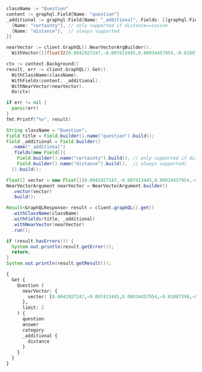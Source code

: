 
<Tabs groupId="languages">
<TabItem value="py" label="Python (v4)">


<FilteredTextBlock
  text={ByovAllPyCode}
  startMarker="# ===== Query ====="
  endMarker="# ===== Test import ====="
  language="py"
/>

</TabItem>
<TabItem value="py3" label="Python (v3)">


<FilteredTextBlock
  text={ByovAllPy3Code}
  startMarker="# ===== Query ====="
  endMarker="# ===== Test import ====="
  language="py"
/>

</TabItem>
<TabItem value="js" label="JS/TS (Beta)">


<FilteredTextBlock
  text={ByovAllTsCode}
  startMarker="// Query using nearVector"
  endMarker="END-OF-FILE"
  language="ts"
/>

</TabItem>

<TabItem value="js2" label="JS/TS">


<FilteredTextBlock
  text={ByovAllTsCodeLegacy}
  startMarker="// Query using nearVector"
  endMarker="END-OF-FILE"
  language="ts"
/>

</TabItem>

<TabItem value="go" label="Go">

```go
className := "Question"
content := graphql.Field{Name: "question"}
_additional := graphql.Field{Name: "_additional", Fields: []graphql.Field{
  {Name: "certainty"}, // only supported if distance==cosine
  {Name: "distance"},  // always supported
}}

nearVector := client.GraphQL().NearVectorArgBuilder().
  WithVector([]float32{0.0042927247,-0.007413445,0.00034457954,-0.01897398,-0.00251218,0.020693844,-0.027351381,-0.008647864,-0.000042449385,-0.012337249,-0.006678342,0.0072608762,0.0051838635,-0.020555146,0.00017055604,0.028821588,0.047351733,-0.0045319796,0.008959935,-0.012323379,-0.008585449,0.022483058,0.0013869869,-0.01801696,-0.0014806085,0.01269093,0.021539906,-0.03592296,-0.0024116235,-0.012087591,0.014369184,-0.0019261781,-0.03506303,-0.028932547,-0.008162417,-0.026949156,-0.011782453,0.00049628125,0.018044699,0.011213789,0.014452403,0.028072614,-0.010957196,-0.0006033393,-0.008876716,-0.008079199,-0.011789389,-0.007517469,-0.028960286,-0.0059328363,0.006758094,0.021997612,-0.004521577,-0.015506513,-0.010208224,-0.014577232,-0.004726158,0.025714736,-0.0025104464,-0.016421925,-0.025922785,-0.00038467214,-0.021054462,0.019611996,-0.013315074,0.0014346646,-0.0017857456,0.01572843,-0.01003485,-0.008675603,0.02323203,0.0033079637,0.0056970487,-0.0129405875,0.035534605,-0.010769953,-0.023010112,-0.001464138,-0.008932196,0.015700692,0.010166614,-0.022483058,0.00788502,0.0029698857,0.018710453,0.0029768206,-0.014341445,0.008897521,-0.013141701,-0.037115768,0.0148546295,0.004067339,-0.0060680676,0.02529864,-0.027601039,0.021345729,-0.010721409,0.033676043,-0.0191959,-0.06807332,-0.009812932,0.015312335,-0.010825433,-0.018613365,-0.02110994,0.006248376,0.008550774,0.0044556954,0.023134941,-0.026990766,-0.010097264,0.021623125,-0.0070979055,-0.04798975,0.0006449489,-0.0011338618,0.0033894493,-0.011172179,0.0053641717,-0.010430141,0.021484427,-0.012885109,0.010298378,-0.013003002,0.019917132,0.010832367,-0.04235858,-0.010222093,-0.0017658077,0.009466185,0.023564907,0.01998648,0.0036928526,0.01162295,-0.022413708,0.016421925,-0.008842042,0.0043065944,-0.017503774,-0.031262685,0.007739387,0.033787,-0.040583238,-0.00029863563,0.003266354,0.025423469,0.012579971,0.023759086,0.0168935,0.0042996593,0.015437164,-0.0035125443,0.029043505,0.0031709988,-0.0038350187,-0.0030479038,-0.009889216,0.008696408,0.0022053092,0.003027099,-0.009507795,0.0028918677,0.012406598,-0.022344358,0.009695038,0.017462164,0.007059763,0.012316444,-0.0020596755,-0.019487167,-0.0132734645,0.038197618,-0.022385968,0.030153096,0.00017857457,0.019736823,0.010624319,0.0026023341,-0.014715931,0.0079405,-0.024965765,0.026200183,0.018627234,0.0108670425,-0.0010913853,0.009181853,0.01484076,-0.0072192666,0.031207206,-0.020638365,-0.004466098,0.016061308,0.0054855333,0.004379411,-0.6910524,-0.032178096,0.009660364,-0.005471663,0.012371923,0.0264221,0.007586818,-0.0030929807,-0.012434337,0.011678429,0.019320728,-0.0058392147,-0.009098634,-0.015132027,-0.013571667,-0.030014396,0.008328856,-0.03281611,0.008481425,0.002597133,-0.024008743,-0.0026543462,-0.009015415,-0.011983567,0.009154114,0.0044799675,0.018155659,-0.018821413,-0.008890586,-0.007989044,-0.0075729485,0.0119211525,-0.000356499,-0.0021550308,0.019487167,0.0044314233,-0.0039737173,0.028280662,0.021317989,0.043828785,-0.01319718,-0.030097615,0.0011035214,0.012815759,-0.022691106,0.028211314,0.016602233,-0.0020648767,0.023981003,0.015756171,0.012337249,0.0019556514,0.01583939,0.018710453,0.02334299,-0.0115536,0.017531514,-0.008946066,-0.0024619016,-0.0015447567,-0.010069525,0.0008317587,-0.014743671,-0.027295902,-0.02328751,0.027878437,-0.032483235,0.009743583,0.019917132,-0.010215159,0.022330489,0.022815935,-0.014604972,-0.0008096536,-0.0001595035,0.016075179,0.022372099,-0.0052601476,-0.015132027,0.0032004723,0.0068309107,-0.010083395,-0.02106833,-0.0066228625,0.028904807,-0.020915762,-0.007628428,0.010478686,0.0037240598,0.0037136574,0.014299835,0.02868289,0.0009223463,-0.0052428106,-0.014702061,0.009701974,-0.011810194,-0.0084952945,0.00659859,-0.013044612,-0.005218538,0.000095517884,0.021248639,0.010346922,0.011352488,0.0045909267,-0.004670678,0.020763194,0.044022962,-0.021539906,0.0077809966,-0.00095181976,-0.0062934533,0.010714474,-0.00017369844,-0.033592824,0.0066089923,-0.0025104464,0.021997612,-0.01805857,-0.0023474754,0.0060819373,0.006276116,-0.011962762,0.0061720917,0.01590874,-0.018946242,-0.020888023,-0.017670212,0.0003892232,0.017795041,0.013377489,0.011269269,-0.015464904,0.028252924,0.009681169,0.015534253,-0.020541277,0.010679799,-0.007836476,-0.027073985,-0.015561993,0.005603427,-0.0010081661,-0.013342814,-0.006154754,-0.022427578,-0.0022053092,-0.019279119,0.012933653,0.017448295,0.012815759,0.0019105745,0.028849328,0.034674674,-0.023689736,-0.0062449086,-0.0008872382,-0.0068690525,0.013516188,0.010561905,0.01814179,-0.018391447,0.003644308,-0.0026716834,-0.017032199,-0.0070181536,0.015173636,-0.0076006884,-0.04776783,0.01110283,-0.03919625,-0.015451034,0.010242898,0.011123635,0.0003929074,-0.017808912,0.01603357,0.021387339,-0.0055479477,-0.016297096,-0.0038107466,-0.020333229,-0.0032958277,0.018405316,0.0031796675,0.032316796,0.020555146,-0.004365541,0.012933653,0.009951631,0.02227501,0.0012266166,0.0085299695,0.019182028,0.009819867,0.0014468007,0.010020981,-0.0030704422,0.02314881,0.04449454,-0.00095702097,0.01794761,-0.011095895,0.0017319999,-0.042968854,-0.0022139777,-0.038197618,0.021595387,0.015437164,0.0070909704,-0.020236138,0.0027913111,-0.039473645,0.012614646,0.012316444,-0.009743583,0.001855095,-0.019681344,-0.009743583,0.00084866263,-0.017157027,0.00058080076,-0.00075634127,0.0057143862,0.017198637,0.011858738,0.012420468,-0.00026157705,-0.013849064,0.017420555,-0.0037517995,-0.001249155,0.0019539178,0.00023535434,0.02323203,0.013439903,-0.018987851,0.039751045,0.018641103,-0.0019660539,0.009119439,0.01319718,-0.0072678113,0.010464816,-0.008821237,0.016505145,0.008710277,0.0009656896,-0.0037726043,-0.006210234,-0.0020388707,-0.033620562,-0.001653115,0.01678254,-0.021359598,0.016297096,0.022857545,0.012240159,0.026935285,0.009743583,0.005721321,0.004119351,-0.0048717917,0.008821237,0.0018377576,0.00633853,-0.01159521,-0.023398468,0.008412075,-0.03287159,-0.022496928,0.0030635074,-0.01271867,0.009188788,0.021539906,-0.0035749588,0.0062969206,-0.008751887,-0.0121846795,-0.00661246,-0.0108670425,0.00954247,0.017517645,0.0061408845,-0.013509252,-0.012191615,-0.010485621,-0.00028606606,0.009965501,-0.01697672,0.0140640475,0.012538361,0.0042476472,-0.0034223902,-0.010804628,0.007732452,-0.014494013,-0.010423207,-0.0030756434,-0.0034657335,-0.0132387895,0.0005292222,-0.006678342,0.0117269745,0.008800432,-0.0062449086,-0.022427578,-0.018419186,-0.017795041,0.012288704,0.0028329208,-0.0077948663,0.0013878538,-0.0072192666,0.014604972,-0.008328856,-0.005766398,0.026852066,-0.0041505583,-0.019209769,-0.005579155,-0.02644984,-0.013682626,0.074231535,0.022982374,-0.011747779,0.04737947,0.0021376936,-0.023315249,-0.010811563,-0.0041366885,0.00527055,-0.01907107,0.006158222,-0.027060114,0.018280488,0.005957109,-0.011858738,0.0072539416,-0.014452403,-0.02220566,0.015326206,-0.0036928526,-0.017906,-0.024008743,0.0070008165,0.027129464,0.0033287685,0.0022798597,-0.0025416536,0.02231662,-0.006650602,-0.026269533,-0.003377313,0.0046360036,0.008536904,0.012462078,0.0075660134,0.019223638,0.016740931,0.0013055014,0.0001641629,-0.012545297,0.01585326,0.020929633,0.010069525,-0.018779803,0.0101042,-0.021775695,-0.0098476065,0.033481862,-0.00319007,-0.0024237595,0.019501036,0.006761561,-0.0073787705,-0.016879631,0.009403771,0.009112504,0.0047608325,0.015367815,-0.007177657,-0.00002692705,-0.027129464,-0.044217143,0.020444186,0.0017944142,0.0011052552,-0.009653429,-0.038475018,0.0013497117,-0.023592647,0.000589036,0.0035957636,-0.029820219,-0.00023080329,-0.022496928,0.008079199,-0.00632466,0.029293163,-0.011928087,0.0046810806,0.030125355,-0.0018932371,0.0013809188,-0.0026526125,-0.030069876,0.0044418257,0.0068447804,-0.0009275475,-0.0065188385,0.011401032,0.021900523,0.0061339494,0.004902999,0.02653306,0.005773333,-0.0012517556,0.00581841,0.01994487,0.020263879,-0.00839127,-0.012323379,0.0025728608,-0.023065591,-0.00661246,0.010485621,0.008210963,0.0032351469,0.0011980099,0.031290423,-0.014161136,0.007725517,0.028849328,-0.007049361,0.018155659,0.0148685,0.0041332208,0.019528776,0.0056450367,0.01801696,0.005246278,-0.0220947,-0.001432064,-0.028100355,0.013689561,0.017642474,-0.0050139576,-0.016796412,0.00212209,-0.016560623,-0.013849064,0.0007424714,-0.016089048,0.023967134,0.0030739098,-0.032677412,-0.03206714,-0.009986306,-0.019833913,0.021886652,-0.020818673,-0.011498122,0.0005365906,0.005274018,0.021914393,-0.023093332,-0.0018446926,-0.047240775,-0.01058271,-0.0022538537,-0.014923979,0.024674498,-0.013960023,-0.0022746585,-0.007864215,-0.010769953,-0.0071637873,-0.049238034,-0.022011481,-0.019958742,0.043745566,0.018641103,0.019847782,-0.016435795,0.01697672,0.016158398,0.0028953352,0.0068690525,0.004972348,0.013793585,-0.035867482,0.0191959,0.028655149,-0.006137417,0.017725693,-0.008897521,0.0023145343,0.04208118,-0.003514278,-0.020901892,-0.0026006005,-0.0135369925,-0.014098722,0.0072400714,-0.0021966405,0.014979458,-0.009244268,-0.001380052,0.006449489,-0.0015967686,-0.012108396,-0.019931002,0.03292707,-0.024521928,0.031013027,-0.017545383,-0.004667211,-0.009473121,-0.0020683443,-0.008536904,-0.002578062,0.008113873,0.0028294532,0.019736823,0.00086599996,0.0027965123,-0.0048059095,0.0063940096,-0.0034900059,-0.011525861,0.010624319,-0.014618842,0.010506426,-0.0016297096,-0.016200008,-0.03284385,0.0064078793,0.011241529,-0.0075452086,0.01693511,-0.0121846795,-0.010284508,0.038585976,-0.0045077074,0.013966958,-0.012808824,0.030985286,0.037726045,0.0015369549,-0.026796587,-0.008370466,-0.0013289069,-0.0003181401,0.02323203,0.0074689244,0.007621493,-0.027878437,0.0070181536,0.009154114,-0.012559166,-0.03706029,0.021803435,0.016297096,0.0012985665,-0.019778432,0.00033179327,-0.024951894,0.026297271,0.0065708505,-0.003065241,-0.013100091,-0.008516099,0.0007281681,0.009313617,0.0016600499,0.03270515,0.011879543,0.005801073,-0.012635451,-0.0038904983,-0.013044612,0.009459251,-0.0046845484,0.024050353,-0.01572843,0.0044834353,0.005048632,-0.0076769725,0.0003972417,-0.012469012,-0.004670678,0.03481337,-0.018322097,-0.0064182817,-0.011616015,0.02657467,0.019917132,0.010624319,-0.0038731608,-0.017725693,-0.026227923,-0.0062449086,0.022594016,0.023925524,0.0011884744,-0.012087591,-0.0014702061,-0.0063697374,-0.007857281,-0.0042615174,-0.000051063875,-0.015561993,-0.007808736,0.009944696,0.00954247,0.017808912,0.0052948226,-0.015783912,-0.0026543462,0.024660626,-0.02337073,0.027448472,-0.02117929,-0.016213877,-0.025423469,0.0069141295,-0.0012768948,-0.025173813,0.02539573,-0.017059939,-0.023551038,-0.012420468,-0.020901892,0.018211138,0.0026803522,-0.02016679,0.019667475,-0.01114444,0.017323466,-0.033287685,-0.043662347,0.023010112,-0.014396924,0.0055375453,0.0048891287,-0.011026545,0.009805998,0.014285965,0.013183311,-0.006137417,-0.024840936,-0.017184768,-0.026075354,0.020846413,-0.00029235083,-0.022066962,-0.013786649,-0.011511991,-0.012656256,0.012045981,0.0026283402,-0.0051838635,-0.0026664822,-0.008259507,0.023981003,0.011858738,-0.021623125,-0.0034657335,-0.0028936013,-0.010707539,-0.023426209,0.0075244037,-0.00037773722,0.030319534,0.0071707224,-0.0052358755,-0.018322097,0.010138874,-0.024147442,-0.018710453,0.024410969,0.005291355,0.021872783,0.0001582032,0.0069279997,0.0029109388,-0.0015733633,0.015284596,-0.026685627,-0.0052636154,0.0025173812,-0.006130482,0.02231662,-0.009133309,-0.010978001,-0.023981003,0.021581516,-0.007063231,0.0048925965,0.00223825,-0.004847519,0.0050659697,-0.0082664415,0.023634257,0.010430141,0.014244355,0.015367815,-0.019501036,-0.009930826,0.013301204,-0.015340075,-0.024757717,-0.008065329,-0.016338706,-0.008751887,0.036366798,-0.011574405,-0.0129405875,0.022108572,-0.010326117,0.015783912,0.018821413,-0.0024358958,0.0066401996,0.0016513813,-0.007878086,-0.014369184,-0.0057109185,-0.027642649,-0.0047296253,0.014729801,-0.00065751845,0.020763194,-0.01210146,0.0009795595,-0.013349749,-0.0024653692,-0.024258401,-0.0013471111,-0.0051630586,0.015298465,0.021650866,-0.02314881,-0.02427227,0.0000668571,-0.018322097,-0.007933565,-0.011498122,0.010908652,-0.0074758595,0.0090570245,0.005100644,-0.018419186,-0.014383054,-0.0051457216,0.012788019,-0.022843674,-0.010138874,0.17021103,-0.031345904,0.0020614092,0.024091963,-0.004341269,0.005180396,0.019182028,-0.0011312612,0.0013644483,0.016408054,0.0028173171,-0.0062379735,-0.01106122,0.00850223,0.008897521,-0.0047747022,-0.02334299,-0.012801889,-0.0202084,-0.014181941,0.0033305022,-0.0015196175,-0.0083011165,-0.03167878,0.031123986,0.0016505144,-0.01003485,-0.021997612,0.004341269,-0.0058946945,-0.011241529,-0.016477404,-0.00028324872,-0.009785193,-0.019639734,0.0076561677,-0.0029525484,0.0037275273,0.016477404,0.00036668466,0.0036720478,0.010783823,0.029209943,-0.027573299,0.0009691571,0.034646932,-0.0055652848,-0.017906,0.009133309,0.01592261,-0.031651042,0.01803083,-0.0057906704,0.032400016,0.0072955512,-0.0072539416,0.013030742,0.0019747226,0.006775431,0.023564907,-0.027143333,0.01586713,-0.018585624,0.018114049,-0.01059658,0.010360792,-0.011310878,0.010125005,0.0028398556,-0.015312335,-0.015104287,-0.0025936656,-0.022066962,0.010395466,-0.028128095,-0.019889392,0.041581865,0.0356733,0.0190572,0.010055655,0.000041853415,0.0025919317,-0.018918501,-0.022372099,-0.010749148,-0.027198814,0.015284596,0.020263879,-0.014937849,0.01803083,-0.019556515,-0.0023925523,-0.020569015,-0.024008743,0.010201288,0.018086309,-0.006560448,0.030402754,-0.029154465,0.0106381895,-0.028627409,0.016768672,0.03181748,0.0007095305,-0.0006332462,0.0031467266,-0.027184943,0.0055340775,0.0022573213,-0.018710453,0.0006384474,-0.017378947,-0.005128384,-0.008398206,0.0022642561,0.019806173,0.0023682802,-0.016283225,0.0190572,-0.013190245,-0.015007198,-0.010229029,0.0122193545,0.011331683,-0.008516099,-0.007989044,-0.014188876,0.018238878,0.009043154,-0.040444538,-0.011213789,-0.0019383142,0.0014476676,-0.006449489,-0.017254118,-0.0006939269,-0.018835282,-0.013703431,-0.02434162,0.011747779,-0.0025364524,0.0007021621,-0.0036339057,0.007489729,-0.0034848046,-0.014951719,0.03167878,0.012753344,-0.005176929,-0.022732716,-0.016505145,-0.005097177,-0.026255662,-0.008842042,0.010887847,-0.000096547294,-0.00951473,-0.03481337,0.0070146862,0.007975175,-0.022427578,0.0053086923,0.03511851,-0.012302574,0.013335879,-0.018654974,-0.18252748,0.0028346544,0.024577407,-0.029709259,0.027864566,0.025797956,0.002408156,-0.0002698123,0.005759463,0.0030877795,0.012801889,0.0074550547,-0.04152639,-0.0018689649,-0.012857368,-0.0084952945,-0.000054964774,0.011331683,0.0029178737,0.010804628,0.023828436,-0.020693844,0.011498122,-0.022774326,0.007115243,0.018405316,0.0005461261,0.009327487,-0.0040846765,-0.028544191,-0.010686734,-0.018488536,0.017281856,-0.0012309508,-0.0150488075,0.014799151,-0.011872608,-0.027711999,-0.01708768,0.008321921,0.0059120315,0.040860634,0.013446838,-0.0037483322,0.005152656,0.012073721,0.009001545,0.012788019,0.027351381,-0.026366621,0.0042337775,-0.0018013492,0.0030756434,0.005430054,0.033315424,0.0012734274,-0.043939743,0.025950525,-0.02099898,-0.006151287,-0.021012852,-0.028433232,0.020721585,-0.016879631,-0.010520295,-0.0135369925,-0.024258401,0.0103746625,-0.019931002,0.003027099,0.008204027,-0.013176376,0.024716107,-0.012919783,0.0058808243,-0.0012612912,0.0066540698,0.010811563,-0.0015248187,-0.0140640475,-0.02228888,0.025978265,-0.012489817,-0.018807542,0.0085646445,-0.0014832091,-0.0016305764,0.0018308227,-0.007056296,-0.016019698,0.0046186666,-0.024091963,-0.018738193,-0.021470558,0.01482689,0.027947785,-0.007850346,0.012288704,-0.0026976895,-0.014563362,0.014175006,-0.00047027523,-0.0048856614,0.011505056,0.04760139,-0.0046498734,0.019667475,-0.008536904,0.027975526,0.0023006645,-0.009570209,-0.0010359058,0.012018242,0.035867482,-0.0077671264,0.007760192,-0.012510622,-0.01159521,0.0038731608,-0.009951631,0.040943854,-0.0036616453,-0.0190572,0.0127464095,0.0006341131,-0.015353945,-0.10768566,-0.02848871,-0.00011756881,0.02644984,-0.011935023,0.021942133,-0.031207206,0.014674322,0.0074273148,0.031872958,-0.019445557,-0.002134226,-0.01893237,-0.010097264,0.0011399299,0.007933565,-0.0043308665,-0.009882282,-0.0069349343,0.036810633,0.005305225,-0.0076492326,0.006054198,0.014563362,-0.011401032,0.011851803,-0.0024896415,0.03706029,0.008349661,-0.0019209769,0.002571127,-0.019778432,0.007760192,-0.032316796,-0.008356596,0.0006618528,-0.014618842,-0.014341445,0.016047439,-0.0033374373,0.02314881,0.007205397,0.021207029,-0.017739562,0.011435707,-0.013710366,0.0012274834,0.004719223,-0.0022642561,-0.026963025,-0.010360792,0.00084172765,-0.018474666,-0.00082742434,0.0093899015,-0.013107026,-0.0028727967,0.02002809,-0.009632624,-0.0014754073,0.010353858,0.0016383782,-0.0068933247,0.04435584,0.008363531,-0.015742302,-0.02321816,-0.026130833,0.027850697,-0.023509428,0.016019698,0.03256645,-0.025936656,0.011151374,-0.019306857,0.0129405875,-0.016671583,0.010548036,0.02013905,-0.022815935,-0.009126374,-0.019140419,0.016130658,-0.020804804,0.026644018,0.011588275,-0.005128384,-0.006664472,0.008086134,0.002212244,-0.0153816845,0.008294182,0.021415077,-0.009854542,-0.0032299457,-0.0010731812,-0.01482689,-0.027309772,0.00066098594,0.010450946,-0.012316444,-0.007871151,-0.072456196,0.0009197457,0.008204027,-0.005371107,0.017628603,0.0020267346,0.005381509,-0.0079405,0.009896152,0.02965378,-0.015298465,0.018322097,-0.0013601141,-0.02432775,-0.019140419,-0.028294533,0.035534605,0.02016679,0.020041961,0.015312335,0.022663366,-0.0050798394,0.037975702,0.0039355755,-0.023856174,-0.007822606,-0.0023162682,0.010215159,-0.013897609,-0.028031005,0.01055497,-0.011338618,-0.00012883807,0.026865937,0.0074550547,-0.017434426,0.014077917,0.00034067867,-0.00013642316,0.06025071,-0.02525703,-0.03620036,-0.0070909704,-0.009438446,0.01215694,0.01800309,-0.027004635,0.02009744,0.0064529567,-0.01316944,0.0061998316,0.013550862,-0.02119316,-0.034646932,-0.012045981,-0.010409337,0.019681344,0.0080029145,0.011935023,-0.0077879312,0.028155833,0.048433583,0.0026526125,0.00042476473,-0.014168072,-0.00633853,-0.009230398,-0.008162417,0.012371923,-0.030957548,-0.0200697,-0.00948699,0.0026335414,0.005031295,0.019098809,-0.008308051,-0.02319042,0.008959935,-0.0030635074,0.028627409,0.025548298,0.016269356,-0.016574493,0.026741108,0.023634257,0.024993503,-0.01678254,0.009029285,0.012045981,0.0071637873,-0.007961305,0.015756171,0.0061270148,-0.003606166,0.026810456,0.014660452,-0.005825345,-0.014230486,0.005142254,0.0134676425,-0.014660452,-0.007080568,0.0054508587,-0.020555146,-0.0020926164,-0.0039667827,-0.026158573,-0.042663716,-0.009570209,0.013980828,0.019681344,0.004802442,-0.010721409,0.006702614,-0.025492819,0.016089048,-0.006990414,-0.01798922,-0.018169528,0.037753783,0.021359598,0.011775519,0.023634257,0.010936392,0.00850223,0.01214307,0.028877066,-0.0057698656,0.0021671671,0.0044140858,0.012801889,-0.008807367,-0.029293163,-0.010229029,-0.0018134854,-0.023842305,0.0101458095,0.017739562,-0.029431863,0.047934268,0.0026266065,-0.004015327,0.016089048,-0.02205309,0.012337249,0.014244355,0.020360967,-0.04260824,-0.010797693,0.009070895,-0.0006332462,0.0036789828,-0.0140293725,-0.032122616,-0.0036893853,-0.01904333,0.019265248,0.002271191,-0.0055132727,-0.0018464263,-0.0055028703,0.029764738,0.009327487,-0.02868289,-0.0085646445,0.014168072,-0.0011243263,-0.0057109185,-0.024022613,0.028932547,0.0028450568,-0.04629762,-0.011338618,0.0070250886,-0.00013393092,-0.021720216,-0.007961305,0.012801889,0.028072614,-0.0042407126,0.018682713,-0.019722953,-0.022538537,-0.0032507505,0.010645124,-0.021803435,-0.020763194,-0.025992135})

ctx := context.Background()
result, err := client.GraphQL().Get().
  WithClassName(className).
  WithFields(content, _additional).
  WithNearVector(nearVector).
  Do(ctx)

if err != nil {
  panic(err)
}
fmt.Printf("%v", result)
```

</TabItem>
<TabItem value="java" label="Java">

```java
String className = "Question";
Field title = Field.builder().name("question").build();
Field _additional = Field.builder()
  .name("_additional")
  .fields(new Field[]{
    Field.builder().name("certainty").build(), // only supported if distance==cosine
    Field.builder().name("distance").build(),  // always supported)
  }).build();

Float[] vector = new Float[]{0.0042927247,-0.007413445,0.00034457954,-0.01897398,-0.00251218,0.020693844,-0.027351381,-0.008647864,-0.000042449385,-0.012337249,-0.006678342,0.0072608762,0.0051838635,-0.020555146,0.00017055604,0.028821588,0.047351733,-0.0045319796,0.008959935,-0.012323379,-0.008585449,0.022483058,0.0013869869,-0.01801696,-0.0014806085,0.01269093,0.021539906,-0.03592296,-0.0024116235,-0.012087591,0.014369184,-0.0019261781,-0.03506303,-0.028932547,-0.008162417,-0.026949156,-0.011782453,0.00049628125,0.018044699,0.011213789,0.014452403,0.028072614,-0.010957196,-0.0006033393,-0.008876716,-0.008079199,-0.011789389,-0.007517469,-0.028960286,-0.0059328363,0.006758094,0.021997612,-0.004521577,-0.015506513,-0.010208224,-0.014577232,-0.004726158,0.025714736,-0.0025104464,-0.016421925,-0.025922785,-0.00038467214,-0.021054462,0.019611996,-0.013315074,0.0014346646,-0.0017857456,0.01572843,-0.01003485,-0.008675603,0.02323203,0.0033079637,0.0056970487,-0.0129405875,0.035534605,-0.010769953,-0.023010112,-0.001464138,-0.008932196,0.015700692,0.010166614,-0.022483058,0.00788502,0.0029698857,0.018710453,0.0029768206,-0.014341445,0.008897521,-0.013141701,-0.037115768,0.0148546295,0.004067339,-0.0060680676,0.02529864,-0.027601039,0.021345729,-0.010721409,0.033676043,-0.0191959,-0.06807332,-0.009812932,0.015312335,-0.010825433,-0.018613365,-0.02110994,0.006248376,0.008550774,0.0044556954,0.023134941,-0.026990766,-0.010097264,0.021623125,-0.0070979055,-0.04798975,0.0006449489,-0.0011338618,0.0033894493,-0.011172179,0.0053641717,-0.010430141,0.021484427,-0.012885109,0.010298378,-0.013003002,0.019917132,0.010832367,-0.04235858,-0.010222093,-0.0017658077,0.009466185,0.023564907,0.01998648,0.0036928526,0.01162295,-0.022413708,0.016421925,-0.008842042,0.0043065944,-0.017503774,-0.031262685,0.007739387,0.033787,-0.040583238,-0.00029863563,0.003266354,0.025423469,0.012579971,0.023759086,0.0168935,0.0042996593,0.015437164,-0.0035125443,0.029043505,0.0031709988,-0.0038350187,-0.0030479038,-0.009889216,0.008696408,0.0022053092,0.003027099,-0.009507795,0.0028918677,0.012406598,-0.022344358,0.009695038,0.017462164,0.007059763,0.012316444,-0.0020596755,-0.019487167,-0.0132734645,0.038197618,-0.022385968,0.030153096,0.00017857457,0.019736823,0.010624319,0.0026023341,-0.014715931,0.0079405,-0.024965765,0.026200183,0.018627234,0.0108670425,-0.0010913853,0.009181853,0.01484076,-0.0072192666,0.031207206,-0.020638365,-0.004466098,0.016061308,0.0054855333,0.004379411,-0.6910524,-0.032178096,0.009660364,-0.005471663,0.012371923,0.0264221,0.007586818,-0.0030929807,-0.012434337,0.011678429,0.019320728,-0.0058392147,-0.009098634,-0.015132027,-0.013571667,-0.030014396,0.008328856,-0.03281611,0.008481425,0.002597133,-0.024008743,-0.0026543462,-0.009015415,-0.011983567,0.009154114,0.0044799675,0.018155659,-0.018821413,-0.008890586,-0.007989044,-0.0075729485,0.0119211525,-0.000356499,-0.0021550308,0.019487167,0.0044314233,-0.0039737173,0.028280662,0.021317989,0.043828785,-0.01319718,-0.030097615,0.0011035214,0.012815759,-0.022691106,0.028211314,0.016602233,-0.0020648767,0.023981003,0.015756171,0.012337249,0.0019556514,0.01583939,0.018710453,0.02334299,-0.0115536,0.017531514,-0.008946066,-0.0024619016,-0.0015447567,-0.010069525,0.0008317587,-0.014743671,-0.027295902,-0.02328751,0.027878437,-0.032483235,0.009743583,0.019917132,-0.010215159,0.022330489,0.022815935,-0.014604972,-0.0008096536,-0.0001595035,0.016075179,0.022372099,-0.0052601476,-0.015132027,0.0032004723,0.0068309107,-0.010083395,-0.02106833,-0.0066228625,0.028904807,-0.020915762,-0.007628428,0.010478686,0.0037240598,0.0037136574,0.014299835,0.02868289,0.0009223463,-0.0052428106,-0.014702061,0.009701974,-0.011810194,-0.0084952945,0.00659859,-0.013044612,-0.005218538,0.000095517884,0.021248639,0.010346922,0.011352488,0.0045909267,-0.004670678,0.020763194,0.044022962,-0.021539906,0.0077809966,-0.00095181976,-0.0062934533,0.010714474,-0.00017369844,-0.033592824,0.0066089923,-0.0025104464,0.021997612,-0.01805857,-0.0023474754,0.0060819373,0.006276116,-0.011962762,0.0061720917,0.01590874,-0.018946242,-0.020888023,-0.017670212,0.0003892232,0.017795041,0.013377489,0.011269269,-0.015464904,0.028252924,0.009681169,0.015534253,-0.020541277,0.010679799,-0.007836476,-0.027073985,-0.015561993,0.005603427,-0.0010081661,-0.013342814,-0.006154754,-0.022427578,-0.0022053092,-0.019279119,0.012933653,0.017448295,0.012815759,0.0019105745,0.028849328,0.034674674,-0.023689736,-0.0062449086,-0.0008872382,-0.0068690525,0.013516188,0.010561905,0.01814179,-0.018391447,0.003644308,-0.0026716834,-0.017032199,-0.0070181536,0.015173636,-0.0076006884,-0.04776783,0.01110283,-0.03919625,-0.015451034,0.010242898,0.011123635,0.0003929074,-0.017808912,0.01603357,0.021387339,-0.0055479477,-0.016297096,-0.0038107466,-0.020333229,-0.0032958277,0.018405316,0.0031796675,0.032316796,0.020555146,-0.004365541,0.012933653,0.009951631,0.02227501,0.0012266166,0.0085299695,0.019182028,0.009819867,0.0014468007,0.010020981,-0.0030704422,0.02314881,0.04449454,-0.00095702097,0.01794761,-0.011095895,0.0017319999,-0.042968854,-0.0022139777,-0.038197618,0.021595387,0.015437164,0.0070909704,-0.020236138,0.0027913111,-0.039473645,0.012614646,0.012316444,-0.009743583,0.001855095,-0.019681344,-0.009743583,0.00084866263,-0.017157027,0.00058080076,-0.00075634127,0.0057143862,0.017198637,0.011858738,0.012420468,-0.00026157705,-0.013849064,0.017420555,-0.0037517995,-0.001249155,0.0019539178,0.00023535434,0.02323203,0.013439903,-0.018987851,0.039751045,0.018641103,-0.0019660539,0.009119439,0.01319718,-0.0072678113,0.010464816,-0.008821237,0.016505145,0.008710277,0.0009656896,-0.0037726043,-0.006210234,-0.0020388707,-0.033620562,-0.001653115,0.01678254,-0.021359598,0.016297096,0.022857545,0.012240159,0.026935285,0.009743583,0.005721321,0.004119351,-0.0048717917,0.008821237,0.0018377576,0.00633853,-0.01159521,-0.023398468,0.008412075,-0.03287159,-0.022496928,0.0030635074,-0.01271867,0.009188788,0.021539906,-0.0035749588,0.0062969206,-0.008751887,-0.0121846795,-0.00661246,-0.0108670425,0.00954247,0.017517645,0.0061408845,-0.013509252,-0.012191615,-0.010485621,-0.00028606606,0.009965501,-0.01697672,0.0140640475,0.012538361,0.0042476472,-0.0034223902,-0.010804628,0.007732452,-0.014494013,-0.010423207,-0.0030756434,-0.0034657335,-0.0132387895,0.0005292222,-0.006678342,0.0117269745,0.008800432,-0.0062449086,-0.022427578,-0.018419186,-0.017795041,0.012288704,0.0028329208,-0.0077948663,0.0013878538,-0.0072192666,0.014604972,-0.008328856,-0.005766398,0.026852066,-0.0041505583,-0.019209769,-0.005579155,-0.02644984,-0.013682626,0.074231535,0.022982374,-0.011747779,0.04737947,0.0021376936,-0.023315249,-0.010811563,-0.0041366885,0.00527055,-0.01907107,0.006158222,-0.027060114,0.018280488,0.005957109,-0.011858738,0.0072539416,-0.014452403,-0.02220566,0.015326206,-0.0036928526,-0.017906,-0.024008743,0.0070008165,0.027129464,0.0033287685,0.0022798597,-0.0025416536,0.02231662,-0.006650602,-0.026269533,-0.003377313,0.0046360036,0.008536904,0.012462078,0.0075660134,0.019223638,0.016740931,0.0013055014,0.0001641629,-0.012545297,0.01585326,0.020929633,0.010069525,-0.018779803,0.0101042,-0.021775695,-0.0098476065,0.033481862,-0.00319007,-0.0024237595,0.019501036,0.006761561,-0.0073787705,-0.016879631,0.009403771,0.009112504,0.0047608325,0.015367815,-0.007177657,-0.00002692705,-0.027129464,-0.044217143,0.020444186,0.0017944142,0.0011052552,-0.009653429,-0.038475018,0.0013497117,-0.023592647,0.000589036,0.0035957636,-0.029820219,-0.00023080329,-0.022496928,0.008079199,-0.00632466,0.029293163,-0.011928087,0.0046810806,0.030125355,-0.0018932371,0.0013809188,-0.0026526125,-0.030069876,0.0044418257,0.0068447804,-0.0009275475,-0.0065188385,0.011401032,0.021900523,0.0061339494,0.004902999,0.02653306,0.005773333,-0.0012517556,0.00581841,0.01994487,0.020263879,-0.00839127,-0.012323379,0.0025728608,-0.023065591,-0.00661246,0.010485621,0.008210963,0.0032351469,0.0011980099,0.031290423,-0.014161136,0.007725517,0.028849328,-0.007049361,0.018155659,0.0148685,0.0041332208,0.019528776,0.0056450367,0.01801696,0.005246278,-0.0220947,-0.001432064,-0.028100355,0.013689561,0.017642474,-0.0050139576,-0.016796412,0.00212209,-0.016560623,-0.013849064,0.0007424714,-0.016089048,0.023967134,0.0030739098,-0.032677412,-0.03206714,-0.009986306,-0.019833913,0.021886652,-0.020818673,-0.011498122,0.0005365906,0.005274018,0.021914393,-0.023093332,-0.0018446926,-0.047240775,-0.01058271,-0.0022538537,-0.014923979,0.024674498,-0.013960023,-0.0022746585,-0.007864215,-0.010769953,-0.0071637873,-0.049238034,-0.022011481,-0.019958742,0.043745566,0.018641103,0.019847782,-0.016435795,0.01697672,0.016158398,0.0028953352,0.0068690525,0.004972348,0.013793585,-0.035867482,0.0191959,0.028655149,-0.006137417,0.017725693,-0.008897521,0.0023145343,0.04208118,-0.003514278,-0.020901892,-0.0026006005,-0.0135369925,-0.014098722,0.0072400714,-0.0021966405,0.014979458,-0.009244268,-0.001380052,0.006449489,-0.0015967686,-0.012108396,-0.019931002,0.03292707,-0.024521928,0.031013027,-0.017545383,-0.004667211,-0.009473121,-0.0020683443,-0.008536904,-0.002578062,0.008113873,0.0028294532,0.019736823,0.00086599996,0.0027965123,-0.0048059095,0.0063940096,-0.0034900059,-0.011525861,0.010624319,-0.014618842,0.010506426,-0.0016297096,-0.016200008,-0.03284385,0.0064078793,0.011241529,-0.0075452086,0.01693511,-0.0121846795,-0.010284508,0.038585976,-0.0045077074,0.013966958,-0.012808824,0.030985286,0.037726045,0.0015369549,-0.026796587,-0.008370466,-0.0013289069,-0.0003181401,0.02323203,0.0074689244,0.007621493,-0.027878437,0.0070181536,0.009154114,-0.012559166,-0.03706029,0.021803435,0.016297096,0.0012985665,-0.019778432,0.00033179327,-0.024951894,0.026297271,0.0065708505,-0.003065241,-0.013100091,-0.008516099,0.0007281681,0.009313617,0.0016600499,0.03270515,0.011879543,0.005801073,-0.012635451,-0.0038904983,-0.013044612,0.009459251,-0.0046845484,0.024050353,-0.01572843,0.0044834353,0.005048632,-0.0076769725,0.0003972417,-0.012469012,-0.004670678,0.03481337,-0.018322097,-0.0064182817,-0.011616015,0.02657467,0.019917132,0.010624319,-0.0038731608,-0.017725693,-0.026227923,-0.0062449086,0.022594016,0.023925524,0.0011884744,-0.012087591,-0.0014702061,-0.0063697374,-0.007857281,-0.0042615174,-0.000051063875,-0.015561993,-0.007808736,0.009944696,0.00954247,0.017808912,0.0052948226,-0.015783912,-0.0026543462,0.024660626,-0.02337073,0.027448472,-0.02117929,-0.016213877,-0.025423469,0.0069141295,-0.0012768948,-0.025173813,0.02539573,-0.017059939,-0.023551038,-0.012420468,-0.020901892,0.018211138,0.0026803522,-0.02016679,0.019667475,-0.01114444,0.017323466,-0.033287685,-0.043662347,0.023010112,-0.014396924,0.0055375453,0.0048891287,-0.011026545,0.009805998,0.014285965,0.013183311,-0.006137417,-0.024840936,-0.017184768,-0.026075354,0.020846413,-0.00029235083,-0.022066962,-0.013786649,-0.011511991,-0.012656256,0.012045981,0.0026283402,-0.0051838635,-0.0026664822,-0.008259507,0.023981003,0.011858738,-0.021623125,-0.0034657335,-0.0028936013,-0.010707539,-0.023426209,0.0075244037,-0.00037773722,0.030319534,0.0071707224,-0.0052358755,-0.018322097,0.010138874,-0.024147442,-0.018710453,0.024410969,0.005291355,0.021872783,0.0001582032,0.0069279997,0.0029109388,-0.0015733633,0.015284596,-0.026685627,-0.0052636154,0.0025173812,-0.006130482,0.02231662,-0.009133309,-0.010978001,-0.023981003,0.021581516,-0.007063231,0.0048925965,0.00223825,-0.004847519,0.0050659697,-0.0082664415,0.023634257,0.010430141,0.014244355,0.015367815,-0.019501036,-0.009930826,0.013301204,-0.015340075,-0.024757717,-0.008065329,-0.016338706,-0.008751887,0.036366798,-0.011574405,-0.0129405875,0.022108572,-0.010326117,0.015783912,0.018821413,-0.0024358958,0.0066401996,0.0016513813,-0.007878086,-0.014369184,-0.0057109185,-0.027642649,-0.0047296253,0.014729801,-0.00065751845,0.020763194,-0.01210146,0.0009795595,-0.013349749,-0.0024653692,-0.024258401,-0.0013471111,-0.0051630586,0.015298465,0.021650866,-0.02314881,-0.02427227,0.0000668571,-0.018322097,-0.007933565,-0.011498122,0.010908652,-0.0074758595,0.0090570245,0.005100644,-0.018419186,-0.014383054,-0.0051457216,0.012788019,-0.022843674,-0.010138874,0.17021103,-0.031345904,0.0020614092,0.024091963,-0.004341269,0.005180396,0.019182028,-0.0011312612,0.0013644483,0.016408054,0.0028173171,-0.0062379735,-0.01106122,0.00850223,0.008897521,-0.0047747022,-0.02334299,-0.012801889,-0.0202084,-0.014181941,0.0033305022,-0.0015196175,-0.0083011165,-0.03167878,0.031123986,0.0016505144,-0.01003485,-0.021997612,0.004341269,-0.0058946945,-0.011241529,-0.016477404,-0.00028324872,-0.009785193,-0.019639734,0.0076561677,-0.0029525484,0.0037275273,0.016477404,0.00036668466,0.0036720478,0.010783823,0.029209943,-0.027573299,0.0009691571,0.034646932,-0.0055652848,-0.017906,0.009133309,0.01592261,-0.031651042,0.01803083,-0.0057906704,0.032400016,0.0072955512,-0.0072539416,0.013030742,0.0019747226,0.006775431,0.023564907,-0.027143333,0.01586713,-0.018585624,0.018114049,-0.01059658,0.010360792,-0.011310878,0.010125005,0.0028398556,-0.015312335,-0.015104287,-0.0025936656,-0.022066962,0.010395466,-0.028128095,-0.019889392,0.041581865,0.0356733,0.0190572,0.010055655,0.000041853415,0.0025919317,-0.018918501,-0.022372099,-0.010749148,-0.027198814,0.015284596,0.020263879,-0.014937849,0.01803083,-0.019556515,-0.0023925523,-0.020569015,-0.024008743,0.010201288,0.018086309,-0.006560448,0.030402754,-0.029154465,0.0106381895,-0.028627409,0.016768672,0.03181748,0.0007095305,-0.0006332462,0.0031467266,-0.027184943,0.0055340775,0.0022573213,-0.018710453,0.0006384474,-0.017378947,-0.005128384,-0.008398206,0.0022642561,0.019806173,0.0023682802,-0.016283225,0.0190572,-0.013190245,-0.015007198,-0.010229029,0.0122193545,0.011331683,-0.008516099,-0.007989044,-0.014188876,0.018238878,0.009043154,-0.040444538,-0.011213789,-0.0019383142,0.0014476676,-0.006449489,-0.017254118,-0.0006939269,-0.018835282,-0.013703431,-0.02434162,0.011747779,-0.0025364524,0.0007021621,-0.0036339057,0.007489729,-0.0034848046,-0.014951719,0.03167878,0.012753344,-0.005176929,-0.022732716,-0.016505145,-0.005097177,-0.026255662,-0.008842042,0.010887847,-0.000096547294,-0.00951473,-0.03481337,0.0070146862,0.007975175,-0.022427578,0.0053086923,0.03511851,-0.012302574,0.013335879,-0.018654974,-0.18252748,0.0028346544,0.024577407,-0.029709259,0.027864566,0.025797956,0.002408156,-0.0002698123,0.005759463,0.0030877795,0.012801889,0.0074550547,-0.04152639,-0.0018689649,-0.012857368,-0.0084952945,-0.000054964774,0.011331683,0.0029178737,0.010804628,0.023828436,-0.020693844,0.011498122,-0.022774326,0.007115243,0.018405316,0.0005461261,0.009327487,-0.0040846765,-0.028544191,-0.010686734,-0.018488536,0.017281856,-0.0012309508,-0.0150488075,0.014799151,-0.011872608,-0.027711999,-0.01708768,0.008321921,0.0059120315,0.040860634,0.013446838,-0.0037483322,0.005152656,0.012073721,0.009001545,0.012788019,0.027351381,-0.026366621,0.0042337775,-0.0018013492,0.0030756434,0.005430054,0.033315424,0.0012734274,-0.043939743,0.025950525,-0.02099898,-0.006151287,-0.021012852,-0.028433232,0.020721585,-0.016879631,-0.010520295,-0.0135369925,-0.024258401,0.0103746625,-0.019931002,0.003027099,0.008204027,-0.013176376,0.024716107,-0.012919783,0.0058808243,-0.0012612912,0.0066540698,0.010811563,-0.0015248187,-0.0140640475,-0.02228888,0.025978265,-0.012489817,-0.018807542,0.0085646445,-0.0014832091,-0.0016305764,0.0018308227,-0.007056296,-0.016019698,0.0046186666,-0.024091963,-0.018738193,-0.021470558,0.01482689,0.027947785,-0.007850346,0.012288704,-0.0026976895,-0.014563362,0.014175006,-0.00047027523,-0.0048856614,0.011505056,0.04760139,-0.0046498734,0.019667475,-0.008536904,0.027975526,0.0023006645,-0.009570209,-0.0010359058,0.012018242,0.035867482,-0.0077671264,0.007760192,-0.012510622,-0.01159521,0.0038731608,-0.009951631,0.040943854,-0.0036616453,-0.0190572,0.0127464095,0.0006341131,-0.015353945,-0.10768566,-0.02848871,-0.00011756881,0.02644984,-0.011935023,0.021942133,-0.031207206,0.014674322,0.0074273148,0.031872958,-0.019445557,-0.002134226,-0.01893237,-0.010097264,0.0011399299,0.007933565,-0.0043308665,-0.009882282,-0.0069349343,0.036810633,0.005305225,-0.0076492326,0.006054198,0.014563362,-0.011401032,0.011851803,-0.0024896415,0.03706029,0.008349661,-0.0019209769,0.002571127,-0.019778432,0.007760192,-0.032316796,-0.008356596,0.0006618528,-0.014618842,-0.014341445,0.016047439,-0.0033374373,0.02314881,0.007205397,0.021207029,-0.017739562,0.011435707,-0.013710366,0.0012274834,0.004719223,-0.0022642561,-0.026963025,-0.010360792,0.00084172765,-0.018474666,-0.00082742434,0.0093899015,-0.013107026,-0.0028727967,0.02002809,-0.009632624,-0.0014754073,0.010353858,0.0016383782,-0.0068933247,0.04435584,0.008363531,-0.015742302,-0.02321816,-0.026130833,0.027850697,-0.023509428,0.016019698,0.03256645,-0.025936656,0.011151374,-0.019306857,0.0129405875,-0.016671583,0.010548036,0.02013905,-0.022815935,-0.009126374,-0.019140419,0.016130658,-0.020804804,0.026644018,0.011588275,-0.005128384,-0.006664472,0.008086134,0.002212244,-0.0153816845,0.008294182,0.021415077,-0.009854542,-0.0032299457,-0.0010731812,-0.01482689,-0.027309772,0.00066098594,0.010450946,-0.012316444,-0.007871151,-0.072456196,0.0009197457,0.008204027,-0.005371107,0.017628603,0.0020267346,0.005381509,-0.0079405,0.009896152,0.02965378,-0.015298465,0.018322097,-0.0013601141,-0.02432775,-0.019140419,-0.028294533,0.035534605,0.02016679,0.020041961,0.015312335,0.022663366,-0.0050798394,0.037975702,0.0039355755,-0.023856174,-0.007822606,-0.0023162682,0.010215159,-0.013897609,-0.028031005,0.01055497,-0.011338618,-0.00012883807,0.026865937,0.0074550547,-0.017434426,0.014077917,0.00034067867,-0.00013642316,0.06025071,-0.02525703,-0.03620036,-0.0070909704,-0.009438446,0.01215694,0.01800309,-0.027004635,0.02009744,0.0064529567,-0.01316944,0.0061998316,0.013550862,-0.02119316,-0.034646932,-0.012045981,-0.010409337,0.019681344,0.0080029145,0.011935023,-0.0077879312,0.028155833,0.048433583,0.0026526125,0.00042476473,-0.014168072,-0.00633853,-0.009230398,-0.008162417,0.012371923,-0.030957548,-0.0200697,-0.00948699,0.0026335414,0.005031295,0.019098809,-0.008308051,-0.02319042,0.008959935,-0.0030635074,0.028627409,0.025548298,0.016269356,-0.016574493,0.026741108,0.023634257,0.024993503,-0.01678254,0.009029285,0.012045981,0.0071637873,-0.007961305,0.015756171,0.0061270148,-0.003606166,0.026810456,0.014660452,-0.005825345,-0.014230486,0.005142254,0.0134676425,-0.014660452,-0.007080568,0.0054508587,-0.020555146,-0.0020926164,-0.0039667827,-0.026158573,-0.042663716,-0.009570209,0.013980828,0.019681344,0.004802442,-0.010721409,0.006702614,-0.025492819,0.016089048,-0.006990414,-0.01798922,-0.018169528,0.037753783,0.021359598,0.011775519,0.023634257,0.010936392,0.00850223,0.01214307,0.028877066,-0.0057698656,0.0021671671,0.0044140858,0.012801889,-0.008807367,-0.029293163,-0.010229029,-0.0018134854,-0.023842305,0.0101458095,0.017739562,-0.029431863,0.047934268,0.0026266065,-0.004015327,0.016089048,-0.02205309,0.012337249,0.014244355,0.020360967,-0.04260824,-0.010797693,0.009070895,-0.0006332462,0.0036789828,-0.0140293725,-0.032122616,-0.0036893853,-0.01904333,0.019265248,0.002271191,-0.0055132727,-0.0018464263,-0.0055028703,0.029764738,0.009327487,-0.02868289,-0.0085646445,0.014168072,-0.0011243263,-0.0057109185,-0.024022613,0.028932547,0.0028450568,-0.04629762,-0.011338618,0.0070250886,-0.00013393092,-0.021720216,-0.007961305,0.012801889,0.028072614,-0.0042407126,0.018682713,-0.019722953,-0.022538537,-0.0032507505,0.010645124,-0.021803435,-0.020763194,-0.025992135};
NearVectorArgument nearVector = NearVectorArgument.builder()
  .vector(vector)
  .build();

Result<GraphQLResponse> result = client.graphQL().get()
  .withClassName(className)
  .withFields(title, _additional)
  .withNearVector(nearVector)
  .run();

if (result.hasErrors()) {
  System.out.println(result.getError());
  return;
}
System.out.println(result.getResult());
```

</TabItem>
<TabItem value="graphql" label="GraphQL">

```graphql
{
  Get {
    Question (
      nearVector: {
        vector: [0.0042927247,-0.007413445,0.00034457954,-0.01897398,-0.00251218,0.020693844,-0.027351381,-0.008647864,-0.000042449385,-0.012337249,-0.006678342,0.0072608762,0.0051838635,-0.020555146,0.00017055604,0.028821588,0.047351733,-0.0045319796,0.008959935,-0.012323379,-0.008585449,0.022483058,0.0013869869,-0.01801696,-0.0014806085,0.01269093,0.021539906,-0.03592296,-0.0024116235,-0.012087591,0.014369184,-0.0019261781,-0.03506303,-0.028932547,-0.008162417,-0.026949156,-0.011782453,0.00049628125,0.018044699,0.011213789,0.014452403,0.028072614,-0.010957196,-0.0006033393,-0.008876716,-0.008079199,-0.011789389,-0.007517469,-0.028960286,-0.0059328363,0.006758094,0.021997612,-0.004521577,-0.015506513,-0.010208224,-0.014577232,-0.004726158,0.025714736,-0.0025104464,-0.016421925,-0.025922785,-0.00038467214,-0.021054462,0.019611996,-0.013315074,0.0014346646,-0.0017857456,0.01572843,-0.01003485,-0.008675603,0.02323203,0.0033079637,0.0056970487,-0.0129405875,0.035534605,-0.010769953,-0.023010112,-0.001464138,-0.008932196,0.015700692,0.010166614,-0.022483058,0.00788502,0.0029698857,0.018710453,0.0029768206,-0.014341445,0.008897521,-0.013141701,-0.037115768,0.0148546295,0.004067339,-0.0060680676,0.02529864,-0.027601039,0.021345729,-0.010721409,0.033676043,-0.0191959,-0.06807332,-0.009812932,0.015312335,-0.010825433,-0.018613365,-0.02110994,0.006248376,0.008550774,0.0044556954,0.023134941,-0.026990766,-0.010097264,0.021623125,-0.0070979055,-0.04798975,0.0006449489,-0.0011338618,0.0033894493,-0.011172179,0.0053641717,-0.010430141,0.021484427,-0.012885109,0.010298378,-0.013003002,0.019917132,0.010832367,-0.04235858,-0.010222093,-0.0017658077,0.009466185,0.023564907,0.01998648,0.0036928526,0.01162295,-0.022413708,0.016421925,-0.008842042,0.0043065944,-0.017503774,-0.031262685,0.007739387,0.033787,-0.040583238,-0.00029863563,0.003266354,0.025423469,0.012579971,0.023759086,0.0168935,0.0042996593,0.015437164,-0.0035125443,0.029043505,0.0031709988,-0.0038350187,-0.0030479038,-0.009889216,0.008696408,0.0022053092,0.003027099,-0.009507795,0.0028918677,0.012406598,-0.022344358,0.009695038,0.017462164,0.007059763,0.012316444,-0.0020596755,-0.019487167,-0.0132734645,0.038197618,-0.022385968,0.030153096,0.00017857457,0.019736823,0.010624319,0.0026023341,-0.014715931,0.0079405,-0.024965765,0.026200183,0.018627234,0.0108670425,-0.0010913853,0.009181853,0.01484076,-0.0072192666,0.031207206,-0.020638365,-0.004466098,0.016061308,0.0054855333,0.004379411,-0.6910524,-0.032178096,0.009660364,-0.005471663,0.012371923,0.0264221,0.007586818,-0.0030929807,-0.012434337,0.011678429,0.019320728,-0.0058392147,-0.009098634,-0.015132027,-0.013571667,-0.030014396,0.008328856,-0.03281611,0.008481425,0.002597133,-0.024008743,-0.0026543462,-0.009015415,-0.011983567,0.009154114,0.0044799675,0.018155659,-0.018821413,-0.008890586,-0.007989044,-0.0075729485,0.0119211525,-0.000356499,-0.0021550308,0.019487167,0.0044314233,-0.0039737173,0.028280662,0.021317989,0.043828785,-0.01319718,-0.030097615,0.0011035214,0.012815759,-0.022691106,0.028211314,0.016602233,-0.0020648767,0.023981003,0.015756171,0.012337249,0.0019556514,0.01583939,0.018710453,0.02334299,-0.0115536,0.017531514,-0.008946066,-0.0024619016,-0.0015447567,-0.010069525,0.0008317587,-0.014743671,-0.027295902,-0.02328751,0.027878437,-0.032483235,0.009743583,0.019917132,-0.010215159,0.022330489,0.022815935,-0.014604972,-0.0008096536,-0.0001595035,0.016075179,0.022372099,-0.0052601476,-0.015132027,0.0032004723,0.0068309107,-0.010083395,-0.02106833,-0.0066228625,0.028904807,-0.020915762,-0.007628428,0.010478686,0.0037240598,0.0037136574,0.014299835,0.02868289,0.0009223463,-0.0052428106,-0.014702061,0.009701974,-0.011810194,-0.0084952945,0.00659859,-0.013044612,-0.005218538,0.000095517884,0.021248639,0.010346922,0.011352488,0.0045909267,-0.004670678,0.020763194,0.044022962,-0.021539906,0.0077809966,-0.00095181976,-0.0062934533,0.010714474,-0.00017369844,-0.033592824,0.0066089923,-0.0025104464,0.021997612,-0.01805857,-0.0023474754,0.0060819373,0.006276116,-0.011962762,0.0061720917,0.01590874,-0.018946242,-0.020888023,-0.017670212,0.0003892232,0.017795041,0.013377489,0.011269269,-0.015464904,0.028252924,0.009681169,0.015534253,-0.020541277,0.010679799,-0.007836476,-0.027073985,-0.015561993,0.005603427,-0.0010081661,-0.013342814,-0.006154754,-0.022427578,-0.0022053092,-0.019279119,0.012933653,0.017448295,0.012815759,0.0019105745,0.028849328,0.034674674,-0.023689736,-0.0062449086,-0.0008872382,-0.0068690525,0.013516188,0.010561905,0.01814179,-0.018391447,0.003644308,-0.0026716834,-0.017032199,-0.0070181536,0.015173636,-0.0076006884,-0.04776783,0.01110283,-0.03919625,-0.015451034,0.010242898,0.011123635,0.0003929074,-0.017808912,0.01603357,0.021387339,-0.0055479477,-0.016297096,-0.0038107466,-0.020333229,-0.0032958277,0.018405316,0.0031796675,0.032316796,0.020555146,-0.004365541,0.012933653,0.009951631,0.02227501,0.0012266166,0.0085299695,0.019182028,0.009819867,0.0014468007,0.010020981,-0.0030704422,0.02314881,0.04449454,-0.00095702097,0.01794761,-0.011095895,0.0017319999,-0.042968854,-0.0022139777,-0.038197618,0.021595387,0.015437164,0.0070909704,-0.020236138,0.0027913111,-0.039473645,0.012614646,0.012316444,-0.009743583,0.001855095,-0.019681344,-0.009743583,0.00084866263,-0.017157027,0.00058080076,-0.00075634127,0.0057143862,0.017198637,0.011858738,0.012420468,-0.00026157705,-0.013849064,0.017420555,-0.0037517995,-0.001249155,0.0019539178,0.00023535434,0.02323203,0.013439903,-0.018987851,0.039751045,0.018641103,-0.0019660539,0.009119439,0.01319718,-0.0072678113,0.010464816,-0.008821237,0.016505145,0.008710277,0.0009656896,-0.0037726043,-0.006210234,-0.0020388707,-0.033620562,-0.001653115,0.01678254,-0.021359598,0.016297096,0.022857545,0.012240159,0.026935285,0.009743583,0.005721321,0.004119351,-0.0048717917,0.008821237,0.0018377576,0.00633853,-0.01159521,-0.023398468,0.008412075,-0.03287159,-0.022496928,0.0030635074,-0.01271867,0.009188788,0.021539906,-0.0035749588,0.0062969206,-0.008751887,-0.0121846795,-0.00661246,-0.0108670425,0.00954247,0.017517645,0.0061408845,-0.013509252,-0.012191615,-0.010485621,-0.00028606606,0.009965501,-0.01697672,0.0140640475,0.012538361,0.0042476472,-0.0034223902,-0.010804628,0.007732452,-0.014494013,-0.010423207,-0.0030756434,-0.0034657335,-0.0132387895,0.0005292222,-0.006678342,0.0117269745,0.008800432,-0.0062449086,-0.022427578,-0.018419186,-0.017795041,0.012288704,0.0028329208,-0.0077948663,0.0013878538,-0.0072192666,0.014604972,-0.008328856,-0.005766398,0.026852066,-0.0041505583,-0.019209769,-0.005579155,-0.02644984,-0.013682626,0.074231535,0.022982374,-0.011747779,0.04737947,0.0021376936,-0.023315249,-0.010811563,-0.0041366885,0.00527055,-0.01907107,0.006158222,-0.027060114,0.018280488,0.005957109,-0.011858738,0.0072539416,-0.014452403,-0.02220566,0.015326206,-0.0036928526,-0.017906,-0.024008743,0.0070008165,0.027129464,0.0033287685,0.0022798597,-0.0025416536,0.02231662,-0.006650602,-0.026269533,-0.003377313,0.0046360036,0.008536904,0.012462078,0.0075660134,0.019223638,0.016740931,0.0013055014,0.0001641629,-0.012545297,0.01585326,0.020929633,0.010069525,-0.018779803,0.0101042,-0.021775695,-0.0098476065,0.033481862,-0.00319007,-0.0024237595,0.019501036,0.006761561,-0.0073787705,-0.016879631,0.009403771,0.009112504,0.0047608325,0.015367815,-0.007177657,-0.00002692705,-0.027129464,-0.044217143,0.020444186,0.0017944142,0.0011052552,-0.009653429,-0.038475018,0.0013497117,-0.023592647,0.000589036,0.0035957636,-0.029820219,-0.00023080329,-0.022496928,0.008079199,-0.00632466,0.029293163,-0.011928087,0.0046810806,0.030125355,-0.0018932371,0.0013809188,-0.0026526125,-0.030069876,0.0044418257,0.0068447804,-0.0009275475,-0.0065188385,0.011401032,0.021900523,0.0061339494,0.004902999,0.02653306,0.005773333,-0.0012517556,0.00581841,0.01994487,0.020263879,-0.00839127,-0.012323379,0.0025728608,-0.023065591,-0.00661246,0.010485621,0.008210963,0.0032351469,0.0011980099,0.031290423,-0.014161136,0.007725517,0.028849328,-0.007049361,0.018155659,0.0148685,0.0041332208,0.019528776,0.0056450367,0.01801696,0.005246278,-0.0220947,-0.001432064,-0.028100355,0.013689561,0.017642474,-0.0050139576,-0.016796412,0.00212209,-0.016560623,-0.013849064,0.0007424714,-0.016089048,0.023967134,0.0030739098,-0.032677412,-0.03206714,-0.009986306,-0.019833913,0.021886652,-0.020818673,-0.011498122,0.0005365906,0.005274018,0.021914393,-0.023093332,-0.0018446926,-0.047240775,-0.01058271,-0.0022538537,-0.014923979,0.024674498,-0.013960023,-0.0022746585,-0.007864215,-0.010769953,-0.0071637873,-0.049238034,-0.022011481,-0.019958742,0.043745566,0.018641103,0.019847782,-0.016435795,0.01697672,0.016158398,0.0028953352,0.0068690525,0.004972348,0.013793585,-0.035867482,0.0191959,0.028655149,-0.006137417,0.017725693,-0.008897521,0.0023145343,0.04208118,-0.003514278,-0.020901892,-0.0026006005,-0.0135369925,-0.014098722,0.0072400714,-0.0021966405,0.014979458,-0.009244268,-0.001380052,0.006449489,-0.0015967686,-0.012108396,-0.019931002,0.03292707,-0.024521928,0.031013027,-0.017545383,-0.004667211,-0.009473121,-0.0020683443,-0.008536904,-0.002578062,0.008113873,0.0028294532,0.019736823,0.00086599996,0.0027965123,-0.0048059095,0.0063940096,-0.0034900059,-0.011525861,0.010624319,-0.014618842,0.010506426,-0.0016297096,-0.016200008,-0.03284385,0.0064078793,0.011241529,-0.0075452086,0.01693511,-0.0121846795,-0.010284508,0.038585976,-0.0045077074,0.013966958,-0.012808824,0.030985286,0.037726045,0.0015369549,-0.026796587,-0.008370466,-0.0013289069,-0.0003181401,0.02323203,0.0074689244,0.007621493,-0.027878437,0.0070181536,0.009154114,-0.012559166,-0.03706029,0.021803435,0.016297096,0.0012985665,-0.019778432,0.00033179327,-0.024951894,0.026297271,0.0065708505,-0.003065241,-0.013100091,-0.008516099,0.0007281681,0.009313617,0.0016600499,0.03270515,0.011879543,0.005801073,-0.012635451,-0.0038904983,-0.013044612,0.009459251,-0.0046845484,0.024050353,-0.01572843,0.0044834353,0.005048632,-0.0076769725,0.0003972417,-0.012469012,-0.004670678,0.03481337,-0.018322097,-0.0064182817,-0.011616015,0.02657467,0.019917132,0.010624319,-0.0038731608,-0.017725693,-0.026227923,-0.0062449086,0.022594016,0.023925524,0.0011884744,-0.012087591,-0.0014702061,-0.0063697374,-0.007857281,-0.0042615174,-0.000051063875,-0.015561993,-0.007808736,0.009944696,0.00954247,0.017808912,0.0052948226,-0.015783912,-0.0026543462,0.024660626,-0.02337073,0.027448472,-0.02117929,-0.016213877,-0.025423469,0.0069141295,-0.0012768948,-0.025173813,0.02539573,-0.017059939,-0.023551038,-0.012420468,-0.020901892,0.018211138,0.0026803522,-0.02016679,0.019667475,-0.01114444,0.017323466,-0.033287685,-0.043662347,0.023010112,-0.014396924,0.0055375453,0.0048891287,-0.011026545,0.009805998,0.014285965,0.013183311,-0.006137417,-0.024840936,-0.017184768,-0.026075354,0.020846413,-0.00029235083,-0.022066962,-0.013786649,-0.011511991,-0.012656256,0.012045981,0.0026283402,-0.0051838635,-0.0026664822,-0.008259507,0.023981003,0.011858738,-0.021623125,-0.0034657335,-0.0028936013,-0.010707539,-0.023426209,0.0075244037,-0.00037773722,0.030319534,0.0071707224,-0.0052358755,-0.018322097,0.010138874,-0.024147442,-0.018710453,0.024410969,0.005291355,0.021872783,0.0001582032,0.0069279997,0.0029109388,-0.0015733633,0.015284596,-0.026685627,-0.0052636154,0.0025173812,-0.006130482,0.02231662,-0.009133309,-0.010978001,-0.023981003,0.021581516,-0.007063231,0.0048925965,0.00223825,-0.004847519,0.0050659697,-0.0082664415,0.023634257,0.010430141,0.014244355,0.015367815,-0.019501036,-0.009930826,0.013301204,-0.015340075,-0.024757717,-0.008065329,-0.016338706,-0.008751887,0.036366798,-0.011574405,-0.0129405875,0.022108572,-0.010326117,0.015783912,0.018821413,-0.0024358958,0.0066401996,0.0016513813,-0.007878086,-0.014369184,-0.0057109185,-0.027642649,-0.0047296253,0.014729801,-0.00065751845,0.020763194,-0.01210146,0.0009795595,-0.013349749,-0.0024653692,-0.024258401,-0.0013471111,-0.0051630586,0.015298465,0.021650866,-0.02314881,-0.02427227,0.0000668571,-0.018322097,-0.007933565,-0.011498122,0.010908652,-0.0074758595,0.0090570245,0.005100644,-0.018419186,-0.014383054,-0.0051457216,0.012788019,-0.022843674,-0.010138874,0.17021103,-0.031345904,0.0020614092,0.024091963,-0.004341269,0.005180396,0.019182028,-0.0011312612,0.0013644483,0.016408054,0.0028173171,-0.0062379735,-0.01106122,0.00850223,0.008897521,-0.0047747022,-0.02334299,-0.012801889,-0.0202084,-0.014181941,0.0033305022,-0.0015196175,-0.0083011165,-0.03167878,0.031123986,0.0016505144,-0.01003485,-0.021997612,0.004341269,-0.0058946945,-0.011241529,-0.016477404,-0.00028324872,-0.009785193,-0.019639734,0.0076561677,-0.0029525484,0.0037275273,0.016477404,0.00036668466,0.0036720478,0.010783823,0.029209943,-0.027573299,0.0009691571,0.034646932,-0.0055652848,-0.017906,0.009133309,0.01592261,-0.031651042,0.01803083,-0.0057906704,0.032400016,0.0072955512,-0.0072539416,0.013030742,0.0019747226,0.006775431,0.023564907,-0.027143333,0.01586713,-0.018585624,0.018114049,-0.01059658,0.010360792,-0.011310878,0.010125005,0.0028398556,-0.015312335,-0.015104287,-0.0025936656,-0.022066962,0.010395466,-0.028128095,-0.019889392,0.041581865,0.0356733,0.0190572,0.010055655,0.000041853415,0.0025919317,-0.018918501,-0.022372099,-0.010749148,-0.027198814,0.015284596,0.020263879,-0.014937849,0.01803083,-0.019556515,-0.0023925523,-0.020569015,-0.024008743,0.010201288,0.018086309,-0.006560448,0.030402754,-0.029154465,0.0106381895,-0.028627409,0.016768672,0.03181748,0.0007095305,-0.0006332462,0.0031467266,-0.027184943,0.0055340775,0.0022573213,-0.018710453,0.0006384474,-0.017378947,-0.005128384,-0.008398206,0.0022642561,0.019806173,0.0023682802,-0.016283225,0.0190572,-0.013190245,-0.015007198,-0.010229029,0.0122193545,0.011331683,-0.008516099,-0.007989044,-0.014188876,0.018238878,0.009043154,-0.040444538,-0.011213789,-0.0019383142,0.0014476676,-0.006449489,-0.017254118,-0.0006939269,-0.018835282,-0.013703431,-0.02434162,0.011747779,-0.0025364524,0.0007021621,-0.0036339057,0.007489729,-0.0034848046,-0.014951719,0.03167878,0.012753344,-0.005176929,-0.022732716,-0.016505145,-0.005097177,-0.026255662,-0.008842042,0.010887847,-0.000096547294,-0.00951473,-0.03481337,0.0070146862,0.007975175,-0.022427578,0.0053086923,0.03511851,-0.012302574,0.013335879,-0.018654974,-0.18252748,0.0028346544,0.024577407,-0.029709259,0.027864566,0.025797956,0.002408156,-0.0002698123,0.005759463,0.0030877795,0.012801889,0.0074550547,-0.04152639,-0.0018689649,-0.012857368,-0.0084952945,-0.000054964774,0.011331683,0.0029178737,0.010804628,0.023828436,-0.020693844,0.011498122,-0.022774326,0.007115243,0.018405316,0.0005461261,0.009327487,-0.0040846765,-0.028544191,-0.010686734,-0.018488536,0.017281856,-0.0012309508,-0.0150488075,0.014799151,-0.011872608,-0.027711999,-0.01708768,0.008321921,0.0059120315,0.040860634,0.013446838,-0.0037483322,0.005152656,0.012073721,0.009001545,0.012788019,0.027351381,-0.026366621,0.0042337775,-0.0018013492,0.0030756434,0.005430054,0.033315424,0.0012734274,-0.043939743,0.025950525,-0.02099898,-0.006151287,-0.021012852,-0.028433232,0.020721585,-0.016879631,-0.010520295,-0.0135369925,-0.024258401,0.0103746625,-0.019931002,0.003027099,0.008204027,-0.013176376,0.024716107,-0.012919783,0.0058808243,-0.0012612912,0.0066540698,0.010811563,-0.0015248187,-0.0140640475,-0.02228888,0.025978265,-0.012489817,-0.018807542,0.0085646445,-0.0014832091,-0.0016305764,0.0018308227,-0.007056296,-0.016019698,0.0046186666,-0.024091963,-0.018738193,-0.021470558,0.01482689,0.027947785,-0.007850346,0.012288704,-0.0026976895,-0.014563362,0.014175006,-0.00047027523,-0.0048856614,0.011505056,0.04760139,-0.0046498734,0.019667475,-0.008536904,0.027975526,0.0023006645,-0.009570209,-0.0010359058,0.012018242,0.035867482,-0.0077671264,0.007760192,-0.012510622,-0.01159521,0.0038731608,-0.009951631,0.040943854,-0.0036616453,-0.0190572,0.0127464095,0.0006341131,-0.015353945,-0.10768566,-0.02848871,-0.00011756881,0.02644984,-0.011935023,0.021942133,-0.031207206,0.014674322,0.0074273148,0.031872958,-0.019445557,-0.002134226,-0.01893237,-0.010097264,0.0011399299,0.007933565,-0.0043308665,-0.009882282,-0.0069349343,0.036810633,0.005305225,-0.0076492326,0.006054198,0.014563362,-0.011401032,0.011851803,-0.0024896415,0.03706029,0.008349661,-0.0019209769,0.002571127,-0.019778432,0.007760192,-0.032316796,-0.008356596,0.0006618528,-0.014618842,-0.014341445,0.016047439,-0.0033374373,0.02314881,0.007205397,0.021207029,-0.017739562,0.011435707,-0.013710366,0.0012274834,0.004719223,-0.0022642561,-0.026963025,-0.010360792,0.00084172765,-0.018474666,-0.00082742434,0.0093899015,-0.013107026,-0.0028727967,0.02002809,-0.009632624,-0.0014754073,0.010353858,0.0016383782,-0.0068933247,0.04435584,0.008363531,-0.015742302,-0.02321816,-0.026130833,0.027850697,-0.023509428,0.016019698,0.03256645,-0.025936656,0.011151374,-0.019306857,0.0129405875,-0.016671583,0.010548036,0.02013905,-0.022815935,-0.009126374,-0.019140419,0.016130658,-0.020804804,0.026644018,0.011588275,-0.005128384,-0.006664472,0.008086134,0.002212244,-0.0153816845,0.008294182,0.021415077,-0.009854542,-0.0032299457,-0.0010731812,-0.01482689,-0.027309772,0.00066098594,0.010450946,-0.012316444,-0.007871151,-0.072456196,0.0009197457,0.008204027,-0.005371107,0.017628603,0.0020267346,0.005381509,-0.0079405,0.009896152,0.02965378,-0.015298465,0.018322097,-0.0013601141,-0.02432775,-0.019140419,-0.028294533,0.035534605,0.02016679,0.020041961,0.015312335,0.022663366,-0.0050798394,0.037975702,0.0039355755,-0.023856174,-0.007822606,-0.0023162682,0.010215159,-0.013897609,-0.028031005,0.01055497,-0.011338618,-0.00012883807,0.026865937,0.0074550547,-0.017434426,0.014077917,0.00034067867,-0.00013642316,0.06025071,-0.02525703,-0.03620036,-0.0070909704,-0.009438446,0.01215694,0.01800309,-0.027004635,0.02009744,0.0064529567,-0.01316944,0.0061998316,0.013550862,-0.02119316,-0.034646932,-0.012045981,-0.010409337,0.019681344,0.0080029145,0.011935023,-0.0077879312,0.028155833,0.048433583,0.0026526125,0.00042476473,-0.014168072,-0.00633853,-0.009230398,-0.008162417,0.012371923,-0.030957548,-0.0200697,-0.00948699,0.0026335414,0.005031295,0.019098809,-0.008308051,-0.02319042,0.008959935,-0.0030635074,0.028627409,0.025548298,0.016269356,-0.016574493,0.026741108,0.023634257,0.024993503,-0.01678254,0.009029285,0.012045981,0.0071637873,-0.007961305,0.015756171,0.0061270148,-0.003606166,0.026810456,0.014660452,-0.005825345,-0.014230486,0.005142254,0.0134676425,-0.014660452,-0.007080568,0.0054508587,-0.020555146,-0.0020926164,-0.0039667827,-0.026158573,-0.042663716,-0.009570209,0.013980828,0.019681344,0.004802442,-0.010721409,0.006702614,-0.025492819,0.016089048,-0.006990414,-0.01798922,-0.018169528,0.037753783,0.021359598,0.011775519,0.023634257,0.010936392,0.00850223,0.01214307,0.028877066,-0.0057698656,0.0021671671,0.0044140858,0.012801889,-0.008807367,-0.029293163,-0.010229029,-0.0018134854,-0.023842305,0.0101458095,0.017739562,-0.029431863,0.047934268,0.0026266065,-0.004015327,0.016089048,-0.02205309,0.012337249,0.014244355,0.020360967,-0.04260824,-0.010797693,0.009070895,-0.0006332462,0.0036789828,-0.0140293725,-0.032122616,-0.0036893853,-0.01904333,0.019265248,0.002271191,-0.0055132727,-0.0018464263,-0.0055028703,0.029764738,0.009327487,-0.02868289,-0.0085646445,0.014168072,-0.0011243263,-0.0057109185,-0.024022613,0.028932547,0.0028450568,-0.04629762,-0.011338618,0.0070250886,-0.00013393092,-0.021720216,-0.007961305,0.012801889,0.028072614,-0.0042407126,0.018682713,-0.019722953,-0.022538537,-0.0032507505,0.010645124,-0.021803435,-0.020763194,-0.025992135]
      },
      limit: 2
    ) {
      question
      answer
      category
      _additional {
        distance
      }
    }
  }
}
```

</TabItem>
<TabItem value="curl" label="Curl">


<FilteredTextBlock
  text={ByovAllShCode}
  startMarker="# Query"
  endMarker="END-OF-FILE"
  language="bash"
/>

</TabItem>
</Tabs>
